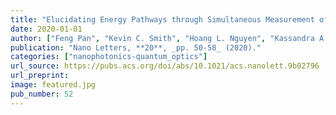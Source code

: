 ```yaml
---
title: "Elucidating Energy Pathways through Simultaneous Measurement of Absorption and Transmission in a Coupled Plasmonic–Photonic Cavity"
date: 2020-01-01
author: ["Feng Pan", "Kevin C. Smith", "Hoang L. Nguyen", "Kassandra A. Knapper", "David J. Masiello", "Randall H. Goldsmith"]
publication: "Nano Letters, **20**, _pp. 50-58_ (2020)."
categories: ["nanophotonics-quantum_optics"]
url_source: https://pubs.acs.org/doi/abs/10.1021/acs.nanolett.9b02796
url_preprint: 
image: featured.jpg
pub_number: 52
---
```

